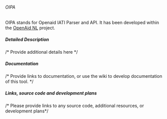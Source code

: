 ====== OIPA ======
OIPA stands for Openaid IATI Parser and API. It has been developed within the [[tools:open_aid:start | OpenAid NL]] project. 


===== Detailed Description =====
/* Provide additional details here */

===== Documentation =====
/* Provide links to documentation, or use the wiki to develop documentation of this tool. */


===== Links, source code and development plans =====
/* Please provide links to any source code, additional resources, or development plans*/
